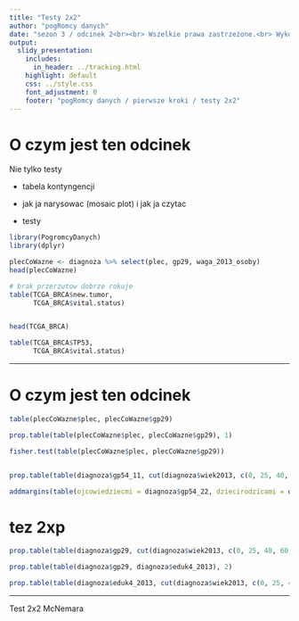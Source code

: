 ```yaml
---
title: "Testy 2x2"
author: "pogRomcy danych"
date: "sezon 3 / odcinek 2<br><br> Wszelkie prawa zastrzeżone.<br> Wykorzystanie możliwe wyłącznie za zgodą autora.  <br><br><br><br>Naciśnij `A` by zamienić slajdy na ciągły tekst. <br> Naciśnij `T` by wyświetlić spis treści."
output:
  slidy_presentation:
    includes:
      in_header: ../tracking.html
    highlight: default
    css: ../style.css
    font_adjustment: 0
    footer: "pogRomcy danych / pierwsze kroki / testy 2x2"
---
```


# O czym jest ten odcinek

Nie tylko testy

* tabela kontyngencji

* jak ja narysowac (mosaic plot) i jak ja czytac

* testy

```r
library(PogromcyDanych)
library(dplyr)

plecCoWazne <- diagnoza %>% select(plec, gp29, waga_2013_osoby)
head(plecCoWazne)
```


```r
# brak przerzutow dobrze rokuje
table(TCGA_BRCA$new.tumor,
      TCGA_BRCA$vital.status)


head(TCGA_BRCA)

table(TCGA_BRCA$TP53,
      TCGA_BRCA$vital.status)

```


---

# O czym jest ten odcinek

```r
table(plecCoWazne$plec, plecCoWazne$gp29)

prop.table(table(plecCoWazne$plec, plecCoWazne$gp29), 1)

fisher.test(table(plecCoWazne$plec, plecCoWazne$gp29))


prop.table(table(diagnoza$gp54_11, cut(diagnoza$wiek2013, c(0, 25, 40, 60, 110))), 2)

addmargins(table(ojcowiedziecmi = diagnoza$gp54_22, dziecirodzicami = diagnoza$gp54_11))

```

# tez 2xp

```r

prop.table(table(diagnoza$gp29, cut(diagnoza$wiek2013, c(0, 25, 40, 60, 110))), 2)

prop.table(table(diagnoza$gp29, diagnoza$eduk4_2013), 2)

prop.table(table(diagnoza$eduk4_2013, cut(diagnoza$wiek2013, c(0, 25, 40, 60, 110)), diagnoza$gp29), 1:2)

```

---

Test 2x2 McNemara

